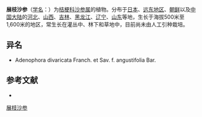 {{Speciesbox
| name = 展枝沙参
| status = 
| status_system = 
| image =
| genus = Adenophora
| species = divaricata
| authority = Franch. et Sav.
}}

'''展枝沙参'''（[[学名|学名]]：{{lang|la|''Adenophora divaricata''}}）为[[桔梗科|桔梗科]][[沙参属|沙参属]]的植物。分布于[[日本|日本]]、[[远东地区|远东地区]]、[[朝鲜|朝鲜]]以及[[中国大陆|中国大陆]]的[[河北|河北]]、[[山西|山西]]、[[吉林|吉林]]、[[黑龙江|黑龙江]]、[[辽宁|辽宁]]、[[山东|山东]]等地，生长于海拔500米至1,600米的地区，常生长在灌丛中、林下和草地中，目前尚未由人工引种栽培。

== 异名 ==
* Adenophora divaricata Franch. et Sav. f. angustifolia Bar.

== 参考文献 ==
<div class="references-small">
* {{cite web| url =http://www.bioinfo.cn/db05/KmzwSpecies.php?action=view&id=2377| title =展枝沙参| work =《中国高等植物数据库全库》| publisher =中国科学院微生物研究所| author =昆明植物研究所| accessdate =2009-02-23| deadurl =yes| archiveurl =https://web.archive.org/web/20160305054919/http://www.bioinfo.cn/db05/KmzwSpecies.php?action=view&id=2377| archivedate =2016-03-05}}
</div>
{{Taxonbar|from=Q5965119}}

[[Category:沙参属|展枝沙参]]


{{植物小作品}}
